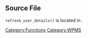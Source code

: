 == Source File ==
<tt>refresh_user_details()</tt> is located in {{Trac|wp-admin/includes/ms.php}}.

{{Tag Footer}}
{{Stub}}

[[Category:Functions]][[Category:WPMS]]